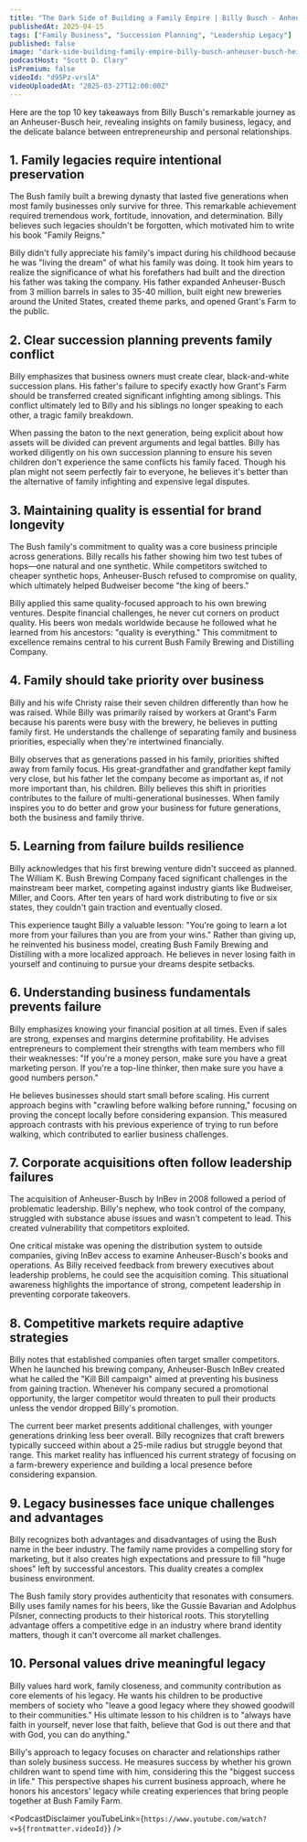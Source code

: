 ```yaml
---
title: "The Dark Side of Building a Family Empire | Billy Busch - Anheuser-Busch Heir"
publishedAt: 2025-04-15
tags: ["Family Business", "Succession Planning", "Leadership Legacy"]
published: false
image: "dark-side-building-family-empire-billy-busch-anheuser-busch-heir.jpg"
podcastHost: "Scott D. Clary"
isPremium: false
videoId: "d95Pz-vrslA"
videoUploadedAt: "2025-03-27T12:00:00Z"
---
```



<PodcastSummaryPageLayout frontmatter={frontmatter}>

Here are the top 10 key takeaways from Billy Busch's remarkable journey as an Anheuser-Busch heir, revealing insights on family business, legacy, and the delicate balance between entrepreneurship and personal relationships.

## 1. Family legacies require intentional preservation

The Bush family built a brewing dynasty that lasted five generations when most family businesses only survive for three. This remarkable achievement required tremendous work, fortitude, innovation, and determination. Billy believes such legacies shouldn't be forgotten, which motivated him to write his book "Family Reigns."

Billy didn't fully appreciate his family's impact during his childhood because he was "living the dream" of what his family was doing. It took him years to realize the significance of what his forefathers had built and the direction his father was taking the company. His father expanded Anheuser-Busch from 3 million barrels in sales to 35-40 million, built eight new breweries around the United States, created theme parks, and opened Grant's Farm to the public.

## 2. Clear succession planning prevents family conflict

Billy emphasizes that business owners must create clear, black-and-white succession plans. His father's failure to specify exactly how Grant's Farm should be transferred created significant infighting among siblings. This conflict ultimately led to Billy and his siblings no longer speaking to each other, a tragic family breakdown.

When passing the baton to the next generation, being explicit about how assets will be divided can prevent arguments and legal battles. Billy has worked diligently on his own succession planning to ensure his seven children don't experience the same conflicts his family faced. Though his plan might not seem perfectly fair to everyone, he believes it's better than the alternative of family infighting and expensive legal disputes.

## 3. Maintaining quality is essential for brand longevity

The Bush family's commitment to quality was a core business principle across generations. Billy recalls his father showing him two test tubes of hops—one natural and one synthetic. While competitors switched to cheaper synthetic hops, Anheuser-Busch refused to compromise on quality, which ultimately helped Budweiser become "the king of beers."

Billy applied this same quality-focused approach to his own brewing ventures. Despite financial challenges, he never cut corners on product quality. His beers won medals worldwide because he followed what he learned from his ancestors: "quality is everything." This commitment to excellence remains central to his current Bush Family Brewing and Distilling Company.

## 4. Family should take priority over business

Billy and his wife Christy raise their seven children differently than how he was raised. While Billy was primarily raised by workers at Grant's Farm because his parents were busy with the brewery, he believes in putting family first. He understands the challenge of separating family and business priorities, especially when they're intertwined financially.

Billy observes that as generations passed in his family, priorities shifted away from family focus. His great-grandfather and grandfather kept family very close, but his father let the company become as important as, if not more important than, his children. Billy believes this shift in priorities contributes to the failure of multi-generational businesses. When family inspires you to do better and grow your business for future generations, both the business and family thrive.

## 5. Learning from failure builds resilience

Billy acknowledges that his first brewing venture didn't succeed as planned. The William K. Bush Brewing Company faced significant challenges in the mainstream beer market, competing against industry giants like Budweiser, Miller, and Coors. After ten years of hard work distributing to five or six states, they couldn't gain traction and eventually closed.

This experience taught Billy a valuable lesson: "You're going to learn a lot more from your failures than you are from your wins." Rather than giving up, he reinvented his business model, creating Bush Family Brewing and Distilling with a more localized approach. He believes in never losing faith in yourself and continuing to pursue your dreams despite setbacks.

## 6. Understanding business fundamentals prevents failure

Billy emphasizes knowing your financial position at all times. Even if sales are strong, expenses and margins determine profitability. He advises entrepreneurs to complement their strengths with team members who fill their weaknesses: "If you're a money person, make sure you have a great marketing person. If you're a top-line thinker, then make sure you have a good numbers person."

He believes businesses should start small before scaling. His current approach begins with "crawling before walking before running," focusing on proving the concept locally before considering expansion. This measured approach contrasts with his previous experience of trying to run before walking, which contributed to earlier business challenges.

## 7. Corporate acquisitions often follow leadership failures

The acquisition of Anheuser-Busch by InBev in 2008 followed a period of problematic leadership. Billy's nephew, who took control of the company, struggled with substance abuse issues and wasn't competent to lead. This created vulnerability that competitors exploited.

One critical mistake was opening the distribution system to outside companies, giving InBev access to examine Anheuser-Busch's books and operations. As Billy received feedback from brewery executives about leadership problems, he could see the acquisition coming. This situational awareness highlights the importance of strong, competent leadership in preventing corporate takeovers.

## 8. Competitive markets require adaptive strategies

Billy notes that established companies often target smaller competitors. When he launched his brewing company, Anheuser-Busch InBev created what he called the "Kill Bill campaign" aimed at preventing his business from gaining traction. Whenever his company secured a promotional opportunity, the larger competitor would threaten to pull their products unless the vendor dropped Billy's promotion.

The current beer market presents additional challenges, with younger generations drinking less beer overall. Billy recognizes that craft brewers typically succeed within about a 25-mile radius but struggle beyond that range. This market reality has influenced his current strategy of focusing on a farm-brewery experience and building a local presence before considering expansion.

## 9. Legacy businesses face unique challenges and advantages

Billy recognizes both advantages and disadvantages of using the Bush name in the beer industry. The family name provides a compelling story for marketing, but it also creates high expectations and pressure to fill "huge shoes" left by successful ancestors. This duality creates a complex business environment.

The Bush family story provides authenticity that resonates with consumers. Billy uses family names for his beers, like the Gussie Bavarian and Adolphus Pilsner, connecting products to their historical roots. This storytelling advantage offers a competitive edge in an industry where brand identity matters, though it can't overcome all market challenges.

## 10. Personal values drive meaningful legacy

Billy values hard work, family closeness, and community contribution as core elements of his legacy. He wants his children to be productive members of society who "leave a good legacy where they showed goodwill to their communities." His ultimate lesson to his children is to "always have faith in yourself, never lose that faith, believe that God is out there and that with God, you can do anything."

Billy's approach to legacy focuses on character and relationships rather than solely business success. He measures success by whether his grown children want to spend time with him, considering this the "biggest success in life." This perspective shapes his current business approach, where he honors his ancestors' legacy while creating experiences that bring people together at Bush Family Farm.

<PodcastDisclaimer
  youTubeLink={`https://www.youtube.com/watch?v=${frontmatter.videoId}`}
/>

</PodcastSummaryPageLayout>
